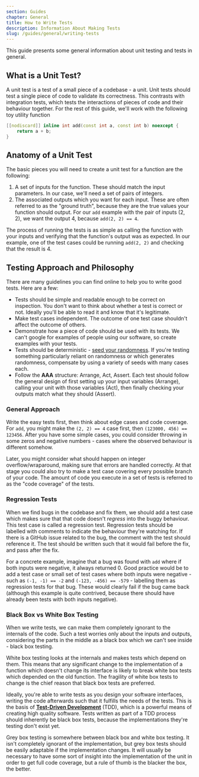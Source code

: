 ```yaml
---
section: Guides
chapter: General
title: How to Write Tests
description: Information About Making Tests
slug: /guides/general/writing-tests
---
```


This guide presents some general information about unit testing and tests in general.

## What is a Unit Test?

A unit test is a test of a small piece of a codebase - a unit. Unit tests should test a single piece of code to validate its correctness. This contrasts with integration tests, which tests the interactions of pieces of code and their behaviour together. For the rest of this guide, we'll work with the following toy utility function

```cpp
[[nodiscard]] inline int add(const int a, const int b) noexcept {
    return a + b;
}
```

## Anatomy of a Unit Test

The basic pieces you will need to create a unit test for a function are the following:

1. A set of inputs for the function. These should match the input parameters. In our case, we'll need a set of pairs of integers.
2. The associated outputs which you want for each input. These are often referred to as the "ground truth", because they are the true values your function should output. For our `add` example with the pair of inputs (2, 2), we want the output 4, because `add(2, 2) == 4`.

The process of running the tests is as simple as calling the function with your inputs and verifying that the function's output was as expected. In our example, one of the test cases could be running `add(2, 2)` and checking that the result is 4.

## Testing Approach and Philosophy

There are many guidelines you can find online to help you to write good tests. Here are a few:

- Tests should be simple and readable enough to be correct on inspection. You don't want to think about whether a test is correct or not. Ideally you'll be able to read it and know that it's legitimate.
- Make test cases independent. The outcome of one test case shouldn't affect the outcome of others.
- Demonstrate how a piece of code should be used with its tests. We can't google for examples of people using our software, so create examples with your tests.
- Tests should be deterministic - [seed your randomness](https://en.wikipedia.org/wiki/Random_seed). If you're testing something particularly reliant on randomness or which generates randomness, compensate by using a variety of seeds with many cases each.
- Follow the **AAA** structure: Arrange, Act, Assert. Each test should follow the general design of first setting up your input variables (Arrange), calling your unit with those variables (Act), then finally checking your outputs match what they should (Assert).

### General Approach

Write the easy tests first, then think about edge cases and code coverage. For `add`, you might make the `(2, 2) == 4` case first, then `(123000, 456) == 123456`. After you have some simple cases, you could consider throwing in some zeros and negative numbers - cases where the observed behaviour is different somehow.

Later, you might consider what should happen on integer overflow/wraparound, making sure that errors are handled correctly. At that stage you could also try to make a test case covering every possible branch of your code. The amount of code you execute in a set of tests is referred to as the "code coverage" of the tests.

### Regression Tests

When we find bugs in the codebase and fix them, we should add a test case which makes sure that that code doesn't _regress_ into the buggy behaviour. This test case is called a regression test. Regression tests should be labelled with comments to indicate the behaviour they're watching for. If there is a GitHub issue related to the bug, the comment with the test should reference it. The test should be written such that it would fail before the fix, and pass after the fix.

For a concrete example, imagine that a bug was found with `add` where if both inputs were negative, it always returned 0. Good practice would be to add a test case or small set of test cases where both inputs were negative - such as `(-1, -1) == -2` and `(-123, -456) == -579` - labelling them as regression tests for that bug. These would clearly fail if the bug came back (although this example is quite contrived, because there should have already been tests with both inputs negative).

### Black Box vs White Box Testing

When we write tests, we can make them completely ignorant to the internals of the code. Such a test worries only about the inputs and outputs, considering the parts in the middle as a black box which we can't see inside - black box testing.

White box testing looks at the internals and makes tests which depend on them. This means that any significant change to the implementation of a function which doesn't change its interface is likely to break white box tests which depended on the old function. The fragility of white box tests to change is the chief reason that black box tests are preferred.

Ideally, you're able to write tests as you design your software interfaces, writing the code afterwards such that it fulfills the needs of the tests. This is the basis of [**Test-Driven Development**](https://en.wikipedia.org/wiki/Test-driven_development) (TDD), which is a powerful means of creating high quality software. Tests written as part of a TDD process should inherently be black box tests, because the implementations they're testing don't exist yet.

Grey box testing is somewhere between black box and white box testing. It isn't completely ignorant of the implementation, but grey box tests should be easily adaptable if the implementation changes. It will usually be necessary to have some sort of insight into the implementation of the unit in order to get full code coverage, but a rule of thumb is the blacker the box, the better.
